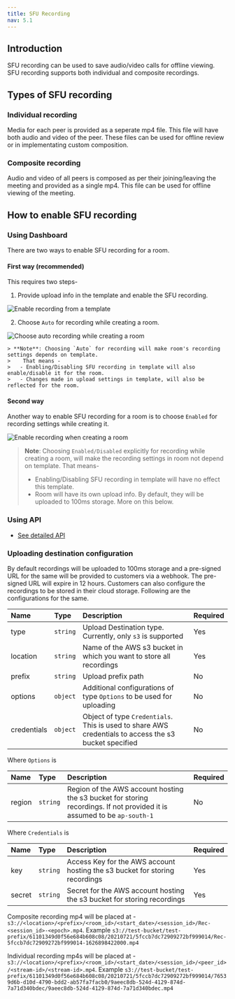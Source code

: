 ```yaml
---
title: SFU Recording
nav: 5.1
---
```


## Introduction
SFU recording can be used to save audio/video calls for offline viewing. SFU recording supports both individual and composite recordings.

## Types of SFU recording

### Individual recording
Media for each peer is provided as a seperate mp4 file. This file will have both audio and video of the peer. These files can be used for offline review or in implementating custom composition.

### Composite recording
Audio and video of all peers is composed as per their joining/leaving the meeting and provided as a single mp4. This file can be used for offline viewing of the meeting.

## How to enable SFU recording

### Using Dashboard
There are two ways to enable SFU recording for a room.

#### First way (recommended)
This requires two steps-
1. Provide upload info in the template and enable the SFU recording.

![Enable recording from a template](/docs/v2/recording.png)

2. Choose `Auto` for recording while creating a room.

![Choose auto recording while creating a room](/docs/v2/create-a-room-recording-auto.png)

    > **Note**: Choosing `Auto` for recording will make room's recording settings depends on template.
    >    That means - 
    >   - Enabling/Disabling SFU recording in template will also enable/disable it for the room.
    >   - Changes made in upload settings in template, will also be reflected for the room.

#### Second way
Another way to enable SFU recording for a room is to choose `Enabled` for recording settings while creating it.

![Enable recording when creating a room](/docs/v2/create-a-room-recording-enabled.png)

> **Note**: Choosing `Enabled/Disabled` explicitly for recording while creating a room, will make the recording settings in room not depend on template.
>    That means-
>    - Enabling/Disabling SFU recording in template will have no effect this template.
>    - Room will have its own upload info. By default, they will be uploaded to 100ms storage. More on this below.

### Using API
-   [See detailed API](/server-side/v2/Rooms/create-via-api)

### Uploading destination configuration
By default recordings will be uploaded to 100ms storage and a pre-signed URL for the same will be provided to customers via a webhook. The pre-signed URL will expire in 12 hours.
Customers can also configure the recordings to be stored in their cloud storage. Following are the configurations for the same.

| Name        | Type     | Description                                                                                           | Required |
| :---------- | :------- | :---------------------------------------------------------------------------------------------------- | :------- |
| type        | `string` | Upload Destination type. Currently, only `s3` is supported                                            | Yes      |
| location    | `string` | Name of the AWS s3 bucket in which you want to store all recordings                                   | Yes      |
| prefix      | `string` | Upload prefix path                                                                                    | No       |
| options     | `object` | Additional configurations of type `Options` to be used for uploading                                  | No       |
| credentials | `object` | Object of type `Credentials`. This is used to share AWS credentials to access the s3 bucket specified | No       |

Where `Options` is

| Name   | Type     | Description                                                                                                              | Required |
| :----- | :------- | :----------------------------------------------------------------------------------------------------------------------- | :------- |
| region | `string` | Region of the AWS account hosting the s3 bucket for storing recordings. If not provided it is assumed to be `ap-south-1` | No       |

Where `Credentials` is

| Name   | Type     | Description                                                                 | Required |
| :----- | :------- | :-------------------------------------------------------------------------- | :------- |
| key    | `string` | Access Key for the AWS account hosting the s3 bucket for storing recordings | Yes      |
| secret | `string` | Secret for the AWS account hosting the s3 bucket for storing recordings     | Yes      |

Composite recording mp4 will be placed at - `s3://<location>/<prefix>/<room_id>/<start_date>/<session_id>/Rec-<session_id>-<epoch>.mp4`. Example `s3://test-bucket/test-prefix/61101349d0f56e684b608c08/20210721/5fccb7dc72909272bf999014/Rec-5fccb7dc72909272bf999014-1626898422000.mp4`

Individual recording mp4s will be placed at - `s3://<location>/<prefix>/<room_id>/<start_date>/<session_id>/<peer_id>/<stream-id>/<stream-id>.mp4`. Example `s3://test-bucket/test-prefix/61101349d0f56e684b608c08/20210721/5fccb7dc72909272bf999014/76539d6b-d10d-4790-bdd2-ab57fa7facb0/9aeec8db-524d-4129-874d-7a71d340bdec/9aeec8db-524d-4129-874d-7a71d340bdec.mp4`

